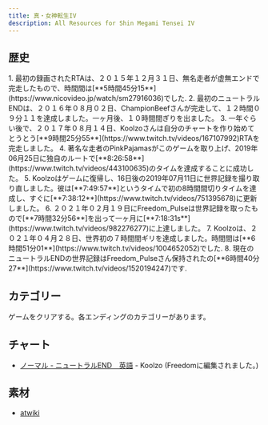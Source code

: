 ```yaml
---
title: 真・女神転生IV
description: All Resources for Shin Megami Tensei IV
---
```



<DocsHero 
    content="真・女神転生IVは真・女神転生シリーズの４作目で、３DSに発売された最初の真・女神転生シリーズのゲーム。"
    srcUrl={cover}
    alt="Shin Megami Tensei IV  Cover"
/>

<LinkCard title="ランキング" href="https://www.speedrun.com/ja-JP/smt_iv" description="投稿されたRTA動画を観るようにSpeedrun.comへ"/>

## 歴史
<Steps>
1. 最初の録画されたRTAは、２０１５年１２月３１日、無名走者が虚無エンドで完走したもので、時間間は[**5時間45分15**](https://www.nicovideo.jp/watch/sm27916036)でした.
2. 最初のニュートラルENDは、２０１６年０８月０２日、ChampionBeefさんが完走して、１２時間０９分１１を達成しました。一ヶ月後、１０時間間ぎりを出ました。
3. 一年ぐらい後で、２０１７年０８月１４日、Koolzoさんは自分のチャートを作り始めてとうとう[**9時間25分55**](https://www.twitch.tv/videos/167107992)RTAを完走しました。
4. 著名な走者のPinkPajamasがこのゲームを取り上げ、2019年06月25日に独自のルートで[**8:26:58**](https://www.twitch.tv/videos/443100635)のタイムを達成することに成功した。
5. Koolzoはゲームに復帰し、16日後の2019年07月11日に世界記録を撮り取り直しました。彼は[**7:49:57**]というタイムで初の8時間間切りタイムを達成し、すぐに[**7:38:12**](https://www.twitch.tv/videos/751395678)に更新しました。
6. ２０２１年０２月１９日にFreedom_Pulseは世界記録を取ったもので[**7時間32分56**]を出って一ヶ月に[**7:18:31s**](https://www.twitch.tv/videos/982276277)に上達しました。
7. Koolzoは、２０２１年０４月２８日、世界初の７時間間ギリを達成しました。時間間は[**6時間51分01**](https://www.twitch.tv/videos/1004652052)でした.
8. 現在のニュートラルENDの世界記録はFreedom_Pulseさん保持されたの[**6時間40分27**](https://www.twitch.tv/videos/1520194247)です.
</Steps>

## カテゴリー
<CardGrid>
        <Card title="Normal">ゲームをクリアする。各エンディングのカテゴリーがあります。</Card>
        <Card title="NG+"></Card>
</CardGrid>

## チャート
- [ノーマル - ニュートラルEND　英語](https://docs.google.com/document/d/12l-hhhpHi1r1brWxtT47u6Gmek29tvzupebgnjLco18/edit?usp=sharing) - Koolzo (Freedomに編集されました。)

## 素材
- [atwiki](https://w.atwiki.jp/megaten4/)